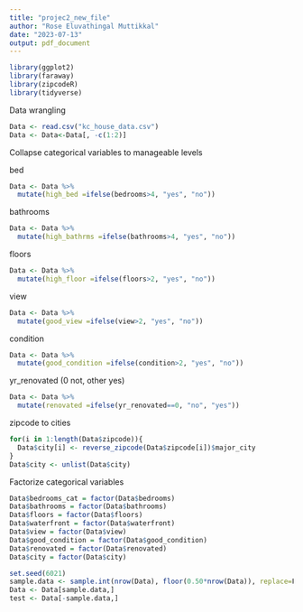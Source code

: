 ```yaml
---
title: "projec2_new_file"
author: "Rose Eluvathingal Muttikkal"
date: "2023-07-13"
output: pdf_document
---
```


```r
library(ggplot2)
library(faraway)
library(zipcodeR)
library(tidyverse)
```

Data wrangling
```r
Data <- read.csv("kc_house_data.csv")
Data <- Data<-Data[, -c(1:2)] 
```

Collapse categorical variables to manageable levels

bed
```r
Data <- Data %>% 
  mutate(high_bed =ifelse(bedrooms>4, "yes", "no")) 
```

bathrooms
```r
Data <- Data %>% 
  mutate(high_bathrms =ifelse(bathrooms>4, "yes", "no")) 
```

floors
```r
Data <- Data %>% 
  mutate(high_floor =ifelse(floors>2, "yes", "no")) 
```

view
```r
Data <- Data %>% 
  mutate(good_view =ifelse(view>2, "yes", "no")) 
```

condition 
```r
Data <- Data %>% 
  mutate(good_condition =ifelse(condition>2, "yes", "no")) 
```

yr_renovated (0 not, other yes)
```r
Data <- Data %>% 
  mutate(renovated =ifelse(yr_renovated==0, "no", "yes")) 
```
zipcode to cities
```r
for(i in 1:length(Data$zipcode)){
  Data$city[i] <- reverse_zipcode(Data$zipcode[i])$major_city
}
Data$city <- unlist(Data$city)
```
Factorize categorical variables
```r
Data$bedrooms_cat = factor(Data$bedrooms)
Data$bathrooms = factor(Data$bathrooms)
Data$floors = factor(Data$floors)
Data$waterfront = factor(Data$waterfront)
Data$view = factor(Data$view)
Data$good_condition = factor(Data$good_condition)
Data$renovated = factor(Data$renovated)
Data$city = factor(Data$city)
```


```r
set.seed(6021)
sample.data <- sample.int(nrow(Data), floor(0.50*nrow(Data)), replace=F)
Data <- Data[sample.data,]
test <- Data[-sample.data,]
```